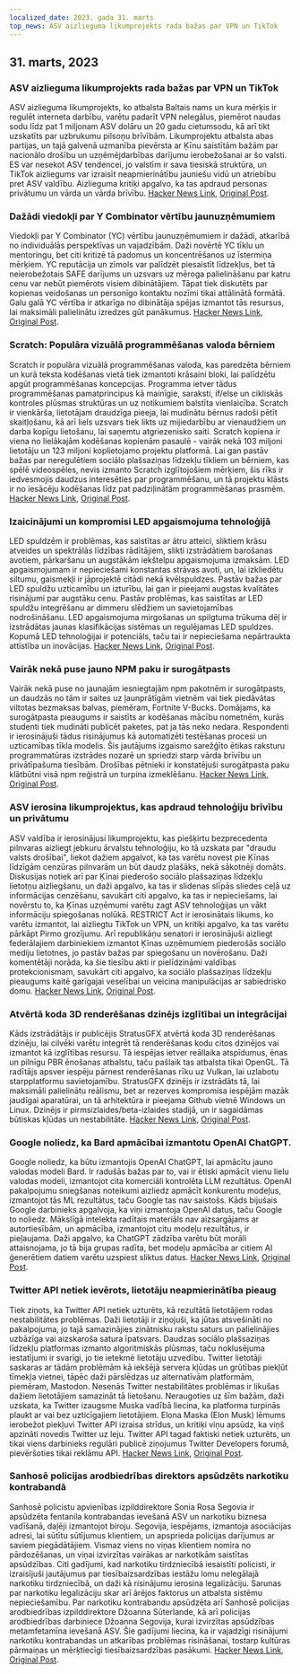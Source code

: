 ```yaml
---
localized_date: 2023. gada 31. marts
top_news: ASV aizlieguma likumprojekts rada bažas par VPN un TikTok
---
```










<CallToAction />

<Steps>

## 31. marts, 2023

### ASV aizlieguma likumprojekts rada bažas par VPN un TikTok

ASV aizlieguma likumprojekts, ko atbalsta Baltais nams un kura mērķis ir regulēt interneta darbību, varētu padarīt VPN nelegālus, piemērot naudas sodu līdz pat 1 miljonam ASV dolāru un 20 gadu cietumsodu, kā arī tikt uzskatīts par uzbrukumu pilsoņu brīvībām. Likumprojektu atbalsta abas partijas, un tajā galvenā uzmanība pievērsta ar Ķīnu saistītām bažām par nacionālo drošību un uzņēmējdarbības darījumu ierobežošanai ar šo valsti. ES var nesekot ASV tendencei, jo valstīm ir sava tiesiskā struktūra, un TikTok aizliegums var izraisīt neapmierinātību jauniešu vidū un atriebību pret ASV valdību. Aizlieguma kritiķi apgalvo, ka tas apdraud personas privātumu un vārda un vārda brīvību.
[Hacker News Link](http://news.ycombinator.com/item?id=35366955), [Original Post](https://www.youtube.com/watch?v=FWQGA_n5Z4M).

### Dažādi viedokļi par Y Combinator vērtību jaunuzņēmumiem

Viedokļi par Y Combinator (YC) vērtību jaunuzņēmumiem ir dažādi, atkarībā no individuālās perspektīvas un vajadzībām. Daži novērtē YC tīklu un mentoringu, bet citi kritizē tā padomus un koncentrēšanos uz īstermiņa mērķiem. YC reputācija un zīmols var palīdzēt piesaistīt līdzekļus, bet tā neierobežotais SAFE darījums un uzsvars uz mēroga palielināšanu par katru cenu var nebūt piemērots visiem dibinātājiem. Tāpat tiek diskutēts par kopienas veidošanas un personīgo kontaktu nozīmi tikai attālinātā formātā. Galu galā YC vērtība ir atkarīga no dibinātāja spējas izmantot tās resursus, lai maksimāli palielinātu izredzes gūt panākumus.
[Hacker News Link](http://news.ycombinator.com/item?id=35373019), [Original Post](https://acecreamu.substack.com/p/is-y-combinator-worth-the-money).

### Scratch: Populāra vizuālā programmēšanas valoda bērniem

Scratch ir populāra vizuālā programmēšanas valoda, kas paredzēta bērniem un kurā teksta kodēšanas vietā tiek izmantoti krāsaini bloki, lai palīdzētu apgūt programmēšanas koncepcijas. Programma ietver tādus programmēšanas pamatprincipus kā mainīgie, saraksti, if/else un cikliskās kontroles plūsmas struktūras un uz notikumiem balstīta vienlaicība. Scratch ir vienkārša, lietotājam draudzīga pieeja, lai mudinātu bērnus radoši pētīt skaitļošanu, kā arī liels uzsvars tiek likts uz mijiedarbību ar vienaudžiem un darba kopīgu lietošanu, lai saņemtu atgriezenisko saiti. Scratch kopiena ir viena no lielākajām kodēšanas kopienām pasaulē - vairāk nekā 103 miljoni lietotāju un 123 miljoni koplietojamo projektu platformā. Lai gan pastāv bažas par neregulētiem sociālo plašsaziņas līdzekļu tīkliem un bērniem, kas spēlē videospēles, nevis izmanto Scratch izglītojošiem mērķiem, šis rīks ir iedvesmojis daudzus interesēties par programmēšanu, un tā projektu klāsts ir no iesācēju kodēšanas līdz pat padziļinātām programmēšanas prasmēm.
[Hacker News Link](http://news.ycombinator.com/item?id=35373052), [Original Post](https://scratch.mit.edu/about).

### Izaicinājumi un kompromisi LED apgaismojuma tehnoloģijā

LED spuldzēm ir problēmas, kas saistītas ar ātru atteici, sliktiem krāsu atveides un spektrālās līdzības rādītājiem, slikti izstrādātiem barošanas avotiem, pārkaršanu un augstākām iekštelpu apgaismojuma izmaksām. LED apgaismojumam ir nepieciešami konstantas strāvas avoti, un, lai izkliedētu siltumu, gaismekļi ir jāprojektē citādi nekā kvēlspuldzes. Pastāv bažas par LED spuldžu uzticamību un izturību, lai gan ir pieejami augstas kvalitātes risinājumi par augstāku cenu. Pastāv problēmas, kas saistītas ar LED spuldžu integrēšanu ar dimmeru slēdžiem un savietojamības nodrošināšanu. LED apgaismojuma mirgošanas un spilgtuma trūkuma dēļ ir izstrādātas jaunas klasifikācijas sistēmas un regulējamas LED spuldzes. Kopumā LED tehnoloģijai ir potenciāls, taču tai ir nepieciešama nepārtraukta attīstība un inovācijas.
[Hacker News Link](http://news.ycombinator.com/item?id=35371750), [Original Post](https://nymag.com/strategist/article/led-light-bulbs-investigation.html).

### Vairāk nekā puse jauno NPM paku ir surogātpasts

Vairāk nekā puse no jaunajām iesniegtajām npm pakotnēm ir surogātpasts, un daudzās no tām ir saites uz ļaunprātīgām vietnēm vai tiek piedāvātas viltotas bezmaksas balvas, piemēram, Fortnite V-Bucks. Domājams, ka surogātpasta pieaugums ir saistīts ar kodēšanas mācību nometnēm, kurās studenti tiek mudināti publicēt paketes, pat ja tās neko nedara. Respondenti ir ierosinājuši tādus risinājumus kā automatizēti testēšanas procesi un uzticamības tīkla modelis. Šis jautājums izgaismo sarežģīto ētikas raksturu programmatūras izstrādes nozarē un spriedzi starp vārda brīvību un privātīpašuma tiesībām. Drošības pētnieki ir konstatējuši surogātpasta paku klātbūtni visā npm reģistrā un turpina izmeklēšanu.
[Hacker News Link](http://news.ycombinator.com/item?id=35370728), [Original Post](https://blog.sandworm.dev/one-in-two-new-npm-packages-is-seo-spam-right-now).

### ASV ierosina likumprojektus, kas apdraud tehnoloģiju brīvību un privātumu

ASV valdība ir ierosinājusi likumprojektu, kas piešķirtu bezprecedenta pilnvaras aizliegt jebkuru ārvalstu tehnoloģiju, ko tā uzskata par "draudu valsts drošībai", liekot dažiem apgalvot, ka tas varētu novest pie Ķīnas līdzīgām cenzūras pilnvarām un būt daudz plašāks, nekā sākotnēji domāts. Diskusijas notiek arī par Ķīnai piederošo sociālo plašsaziņas līdzekļu lietotņu aizliegšanu, un daži apgalvo, ka tas ir slidenas slīpās sliedes ceļā uz informācijas cenzēšanu, savukārt citi apgalvo, ka tas ir nepieciešams, lai novērstu to, ka Ķīnas uzņēmumi varētu zagt ASV tehnoloģijas un vākt informāciju spiegošanas nolūkā. RESTRICT Act ir ierosinātais likums, ko varētu izmantot, lai aizliegtu TikTok un VPN, un kritiķi apgalvo, ka tas varētu pārkāpt Pirmo grozījumu. Arī republikāņu senatori ir ierosinājuši aizliegt federālajiem darbiniekiem izmantot Ķīnas uzņēmumiem piederošās sociālo mediju lietotnes, jo pastāv bažas par spiegošanu un novērošanu. Daži komentētāji norāda, ka šie tiesību akti ir pielīdzināmi valdības protekcionismam, savukārt citi apgalvo, ka sociālo plašsaziņas līdzekļu pieaugums kaitē garīgajai veselībai un veicina manipulācijas ar sabiedrisko domu.
[Hacker News Link](http://news.ycombinator.com/item?id=35369075), [Original Post](https://www.vice.com/en/article/4a3ddb/restrict-act-insanely-broad-ban-tiktok-vpns).

### Atvērtā koda 3D renderēšanas dzinējs izglītībai un integrācijai

Kāds izstrādātājs ir publicējis StratusGFX atvērtā koda 3D renderēšanas dzinēju, lai cilvēki varētu integrēt tā renderēšanas kodu citos dzinējos vai izmantot kā izglītības resursu. Tā iespējas ietver reāllaika atspīdumus, ēnas un pilnīgu PBR ēnošanas atbalstu, taču pašlaik tas atbalsta tikai OpenGL. Tā radītājs apsver iespēju pārnest renderēšanas rīku uz Vulkan, lai uzlabotu starpplatformu savietojamību. StratusGFX dzinējs ir izstrādāts tā, lai maksimāli palielinātu reālismu, bet ar rezerves kompromisa iespējām mazāk jaudīgai aparatūrai, un tā arhitektūra ir pieejama Github vietnē Windows un Linux. Dzinējs ir pirmsizlaides/beta-izlaides stadijā, un ir sagaidāmas būtiskas kļūdas un nestabilitāte.
[Hacker News Link](http://news.ycombinator.com/item?id=35370284), [Original Post](https://github.com/KTStephano/StratusGFX).

### Google noliedz, ka Bard apmācībai izmantotu OpenAI ChatGPT.

Google noliedz, ka būtu izmantojis OpenAI ChatGPT, lai apmācītu jauno valodas modeli Bard. Ir radušās bažas par to, vai ir ētiski apmācīt vienu lielu valodas modeli, izmantojot cita komerciāli kontrolēta LLM rezultātus. OpenAI pakalpojumu sniegšanas noteikumi aizliedz apmācīt konkurentu modeļus, izmantojot tās ML rezultātus, taču Google tas nav saistošs. Kāds bijušais Google darbinieks apgalvoja, ka viņi izmantoja OpenAI datus, taču Google to noliedz. Mākslīgā intelekta radītais materiāls nav aizsargājams ar autortiesībām, un apmācība, izmantojot citu modeļu rezultātus, ir pieļaujama. Daži apgalvo, ka ChatGPT zādzība varētu būt morāli attaisnojama, jo tā bija grupas radīta, bet modeļu apmācība ar citiem AI ģenerētiem datiem varētu uzspiest sliktus datus.
[Hacker News Link](http://news.ycombinator.com/item?id=35370915), [Original Post](https://twitter.com/steventey/status/1641267979399704576).

### Twitter API netiek ievērots, lietotāju neapmierinātība pieaug

Tiek ziņots, ka Twitter API netiek uzturēts, kā rezultātā lietotājiem rodas nestabilitātes problēmas. Daži lietotāji ir ziņojuši, ka jūtas atsvešināti no pakalpojuma, jo tajā samazinājies zinātnisku rakstu saturs un palielinājies uzbāzīga vai aizskaroša satura īpatsvars. Daudzas sociālo plašsaziņas līdzekļu platformas izmanto algoritmiskās plūsmas, taču noklusējuma iestatījumi ir svarīgi, jo tie ietekmē lietotāju uzvedību. Twitter lietotāji saskaras ar tādām problēmām kā iekšējā servera kļūdas un grūtības piekļūt tīmekļa vietnei, tāpēc daži pārslēdzas uz alternatīvām platformām, piemēram, Mastodon. Nesenās Twitter nestabilitātes problēmas ir likušas dažiem lietotājiem samazināt tā lietošanu. Neraugoties uz šīm bažām, daži uzskata, ka Twitter izaugsme Muska vadībā liecina, ka platforma turpinās plaukt ar vai bez uzticīgajiem lietotājiem. Elona Maska (Elon Musk) lēmums ierobežot piekļuvi Twitter API izraisa strīdus, un kritiķi viņu apsūdz, ka viņš apzināti novedis Twitter uz leju. Twitter API tagad faktiski netiek uzturēts, un tikai viens darbinieks regulāri publicē ziņojumus Twitter Developers forumā, pievēršoties tikai reklāmu API.
[Hacker News Link](http://news.ycombinator.com/item?id=35370152), [Original Post](https://snarfed.org/the-twitter-api-is-now-effectively-unmaintained).

### Sanhosē policijas arodbiedrības direktors apsūdzēts narkotiku kontrabandā

Sanhosē policistu apvienības izpilddirektore Sonia Rosa Segovia ir apsūdzēta fentanila kontrabandas ievešanā ASV un narkotiku biznesa vadīšanā, daļēji izmantojot biroju. Segovija, iespējams, izmantoja asociācijas adresi, lai sūtītu sūtījumus klientiem, un apsprieda policijas darījumus ar saviem piegādātājiem. Vismaz viens no viņas klientiem nomira no pārdozēšanas, un viņai izvirzītas vairākas ar narkotikām saistītas apsūdzības. Citi gadījumi, kad narkotiku tirdzniecībā iesaistīti policisti, ir izraisījuši jautājumus par tiesībaizsardzības iestāžu lomu nelegālajā narkotiku tirdzniecībā, un daži kā risinājumu ierosina legalizāciju. Sarunas par narkotiku legalizāciju skar arī ārējos faktorus un atbalsta sistēmu nepieciešamību. Par narkotiku kontrabandu apsūdzēta arī Sanhosē policijas arodbiedrības izpilddirektore Džoanna Sūterlande, kā arī policijas arodbiedrības darbiniece Džoanna Segovija, kurai izvirzītas apsūdzības metamfetamīna ievešanā ASV. Šie gadījumi liecina, ka ir vajadzīgi risinājumi narkotiku kontrabandas un atkarības problēmas risināšanai, tostarp kultūras pārmaiņas un mērķtiecīgi tiesībaizsardzības pasākumi.
[Hacker News Link](http://news.ycombinator.com/item?id=35376488), [Original Post](https://www.washingtonexaminer.com/news/crime/san-jose-police-union-director-smuggle-fentanyl-charge).

</Steps>
